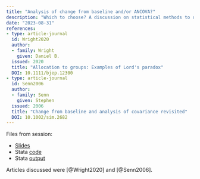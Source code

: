 ```yaml
---
title: "Analysis of change from baseline and/or ANCOVA?"
description: "Which to choose? A discussion on statistical methods to use."
date: "2023-08-31"
references:
- type: article-journal
  id: Wright2020
  author:
  - family: Wright
    given: Daniel B.
  issued: 2020
  title: "Allocation to groups: Examples of Lord's paradox"
  DOI: 10.1111/bjep.12300
- type: article-journal
  id: Senn2006
  author:
  - family: Senn
    given: Stephen
  issued: 2006
  title: "Change from baseline and analysis of covariance revisited"
  DOI: 10.1002/sim.2682
---
```


Files from session:

- [Slides](slides.pdf)
- Stata [code](code.do)
- Stata [output](output.log)

Articles discussed were [@Wright2020] and [@Senn2006].
